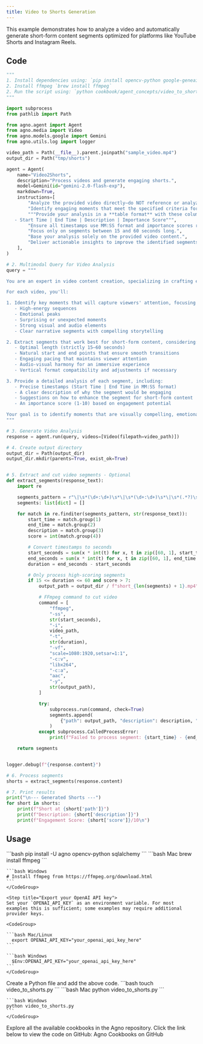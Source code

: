 ```yaml
---
title: Video to Shorts Generation
---
```


This example demonstrates how to analyze a video and automatically generate short-form content segments optimized for platforms like YouTube Shorts and Instagram Reels.

## Code

```python video_to_shorts.py
"""
1. Install dependencies using: `pip install opencv-python google-geneai sqlalchemy`
2. Install ffmpeg `brew install ffmpeg`
2. Run the script using: `python cookbook/agent_concepts/video_to_shorts.py`
"""

import subprocess
from pathlib import Path

from agno.agent import Agent
from agno.media import Video
from agno.models.google import Gemini
from agno.utils.log import logger

video_path = Path(__file__).parent.joinpath("sample_video.mp4")
output_dir = Path("tmp/shorts")

agent = Agent(
    name="Video2Shorts",
    description="Process videos and generate engaging shorts.",
    model=Gemini(id="gemini-2.0-flash-exp"),
    markdown=True,
    instructions=[
        "Analyze the provided video directly—do NOT reference or analyze any external sources or YouTube videos.",
        "Identify engaging moments that meet the specified criteria for short-form content.",
        """Provide your analysis in a **table format** with these columns:
   - Start Time | End Time | Description | Importance Score""",
        "Ensure all timestamps use MM:SS format and importance scores range from 1-10. ",
        "Focus only on segments between 15 and 60 seconds long.",
        "Base your analysis solely on the provided video content.",
        "Deliver actionable insights to improve the identified segments for short-form optimization.",
    ],
)

# 2. Multimodal Query for Video Analysis
query = """

You are an expert in video content creation, specializing in crafting engaging short-form content for platforms like YouTube Shorts and Instagram Reels. Your task is to analyze the provided video and identify segments that maximize viewer engagement.

For each video, you'll:

1. Identify key moments that will capture viewers' attention, focusing on:
   - High-energy sequences
   - Emotional peaks
   - Surprising or unexpected moments
   - Strong visual and audio elements
   - Clear narrative segments with compelling storytelling

2. Extract segments that work best for short-form content, considering:
   - Optimal length (strictly 15–60 seconds)
   - Natural start and end points that ensure smooth transitions
   - Engaging pacing that maintains viewer attention
   - Audio-visual harmony for an immersive experience
   - Vertical format compatibility and adjustments if necessary

3. Provide a detailed analysis of each segment, including:
   - Precise timestamps (Start Time | End Time in MM:SS format)
   - A clear description of why the segment would be engaging
   - Suggestions on how to enhance the segment for short-form content
   - An importance score (1-10) based on engagement potential

Your goal is to identify moments that are visually compelling, emotionally engaging, and perfectly optimized for short-form platforms.
"""

# 3. Generate Video Analysis
response = agent.run(query, videos=[Video(filepath=video_path)])

# 4. Create output directory
output_dir = Path(output_dir)
output_dir.mkdir(parents=True, exist_ok=True)


# 5. Extract and cut video segments - Optional
def extract_segments(response_text):
    import re

    segments_pattern = r"\|\s*(\d+:\d+)\s*\|\s*(\d+:\d+)\s*\|\s*(.*?)\s*\|\s*(\d+)\s*\|"
    segments: list[dict] = []

    for match in re.finditer(segments_pattern, str(response_text)):
        start_time = match.group(1)
        end_time = match.group(2)
        description = match.group(3)
        score = int(match.group(4))

        # Convert timestamps to seconds
        start_seconds = sum(x * int(t) for x, t in zip([60, 1], start_time.split(":")))
        end_seconds = sum(x * int(t) for x, t in zip([60, 1], end_time.split(":")))
        duration = end_seconds - start_seconds

        # Only process high-scoring segments
        if 15 <= duration <= 60 and score > 7:
            output_path = output_dir / f"short_{len(segments) + 1}.mp4"

            # FFmpeg command to cut video
            command = [
                "ffmpeg",
                "-ss",
                str(start_seconds),
                "-i",
                video_path,
                "-t",
                str(duration),
                "-vf",
                "scale=1080:1920,setsar=1:1",
                "-c:v",
                "libx264",
                "-c:a",
                "aac",
                "-y",
                str(output_path),
            ]

            try:
                subprocess.run(command, check=True)
                segments.append(
                    {"path": output_path, "description": description, "score": score}
                )
            except subprocess.CalledProcessError:
                print(f"Failed to process segment: {start_time} - {end_time}")

    return segments


logger.debug(f"{response.content}")

# 6. Process segments
shorts = extract_segments(response.content)

# 7. Print results
print("\n--- Generated Shorts ---")
for short in shorts:
    print(f"Short at {short['path']}")
    print(f"Description: {short['description']}")
    print(f"Engagement Score: {short['score']}/10\n")
```

## Usage

<Steps>
  <Snippet file="create-venv-step.mdx" />

  <Step title="Install libraries">
    ```bash
    pip install -U agno opencv-python sqlalchemy
    ```
  </Step>

  <Step title="Install ffmpeg">
    <CodeGroup>
    ```bash Mac
    brew install ffmpeg
    ```
    
    ```bash Windows  
    # Install ffmpeg from https://ffmpeg.org/download.html
    ```
    </CodeGroup>
  </Step>

    <Step title="Export your OpenAI API key">
    Set your `OPENAI_API_KEY` as an environment variable. For most examples this is sufficient; some examples may require additional provider keys.

    <CodeGroup>

    ```bash Mac/Linux
      export OPENAI_API_KEY="your_openai_api_key_here"
    ```

    ```bash Windows
      $Env:OPENAI_API_KEY="your_openai_api_key_here"
    ```
    </CodeGroup> 
  </Step>

  <Step title="Create a Python file">
    Create a Python file and add the above code.
    ```bash
    touch video_to_shorts.py
    ```
  </Step>

  <Step title="Run Agent">
    <CodeGroup>
    ```bash Mac
    python video_to_shorts.py
    ```
    
    ```bash Windows  
    python video_to_shorts.py
    ```
    </CodeGroup>
  </Step>

  <Step title="Find All Cookbooks">
  Explore all the available cookbooks in the Agno repository. Click the link below to view the code on GitHub:

  <Link href="https://github.com/agno-agi/agno/tree/main/cookbook" target="_blank">
    Agno Cookbooks on GitHub
  </Link>
</Step>
</Steps>